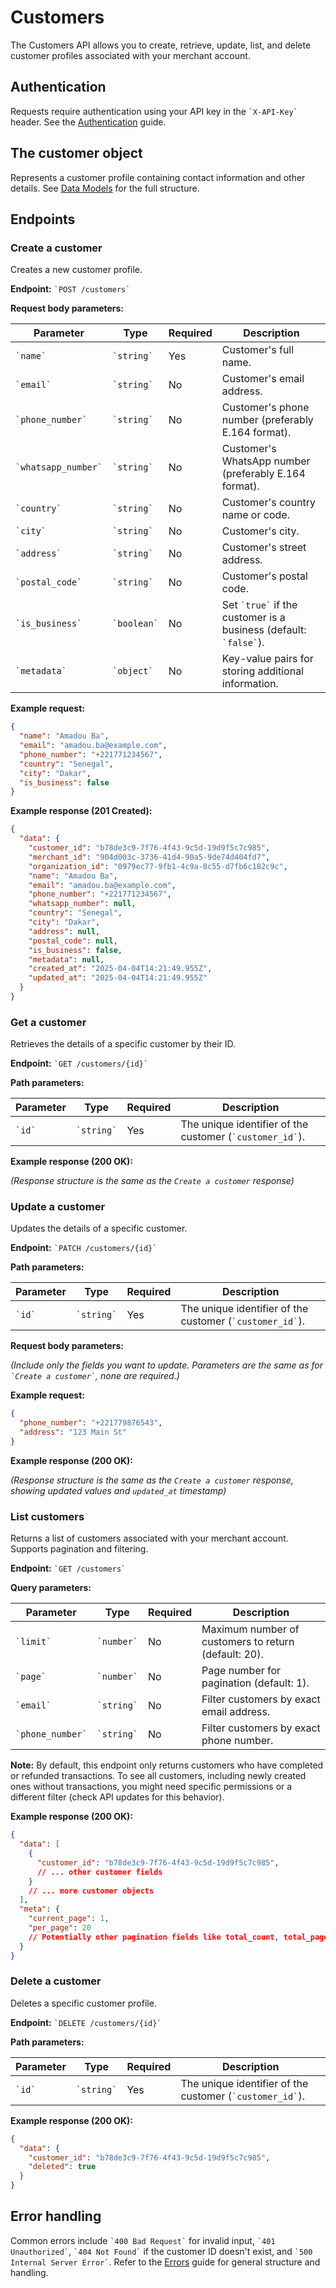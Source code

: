 # **Customers**

The Customers API allows you to create, retrieve, update, list, and delete customer profiles associated with your merchant account.

## **Authentication**

Requests require authentication using your API key in the `` `X-API-Key` `` header. See the [Authentication](./authentication) guide.

## **The customer object**

Represents a customer profile containing contact information and other details. See [Data Models](./data-models#customer-object) for the full structure.

## **Endpoints**

### **Create a customer**

Creates a new customer profile.

**Endpoint:** `` `POST /customers` ``

**Request body parameters:**

| Parameter         | Type    | Required | Description                                           |
| ----------------- | ------- | -------- | ----------------------------------------------------- |
| `` `name` ``            | `` `string` ``  | Yes      | Customer's full name.                                 |
| `` `email` ``           | `` `string` ``  | No       | Customer's email address.                             |
| `` `phone_number` ``    | `` `string` ``  | No       | Customer's phone number (preferably E.164 format).    |
| `` `whatsapp_number` `` | `` `string` ``  | No       | Customer's WhatsApp number (preferably E.164 format). |
| `` `country` ``         | `` `string` ``  | No       | Customer's country name or code.                     |
| `` `city` ``            | `` `string` ``  | No       | Customer's city.                                     |
| `` `address` ``         | `` `string` ``  | No       | Customer's street address.                            |
| `` `postal_code` ``     | `` `string` ``  | No       | Customer's postal code.                               |
| `` `is_business` ``     | `` `boolean` `` | No       | Set `` `true` `` if the customer is a business (default: `` `false` ``). |
| `` `metadata` ``        | `` `object` ``  | No       | Key-value pairs for storing additional information.   |

**Example request:**

```json
{
  "name": "Amadou Ba",
  "email": "amadou.ba@example.com",
  "phone_number": "+221771234567",
  "country": "Senegal",
  "city": "Dakar",
  "is_business": false
}
```

**Example response (201 Created):**

```json
{
  "data": {
    "customer_id": "b78de3c9-7f76-4f43-9c5d-19d9f5c7c985",
    "merchant_id": "904d003c-3736-41d4-90a5-9de74d404fd7",
    "organization_id": "0979ec77-9fb1-4c9a-8c55-d7fb6c182c9c",
    "name": "Amadou Ba",
    "email": "amadou.ba@example.com",
    "phone_number": "+221771234567",
    "whatsapp_number": null,
    "country": "Senegal",
    "city": "Dakar",
    "address": null,
    "postal_code": null,
    "is_business": false,
    "metadata": null,
    "created_at": "2025-04-04T14:21:49.955Z",
    "updated_at": "2025-04-04T14:21:49.955Z"
  }
}
```

### **Get a customer**

Retrieves the details of a specific customer by their ID.

**Endpoint:** `` `GET /customers/{id}` ``

**Path parameters:**

| Parameter | Type   | Required | Description                     |
| --------- | ------ | -------- | ------------------------------- |
| `` `id` ``      | `` `string` `` | Yes      | The unique identifier of the customer (`` `customer_id` ``). |

**Example response (200 OK):**

*(Response structure is the same as the `Create a customer` response)*

### **Update a customer**

Updates the details of a specific customer.

**Endpoint:** `` `PATCH /customers/{id}` ``

**Path parameters:**

| Parameter | Type   | Required | Description                     |
| --------- | ------ | -------- | ------------------------------- |
| `` `id` ``      | `` `string` `` | Yes      | The unique identifier of the customer (`` `customer_id` ``). |

**Request body parameters:**

*(Include only the fields you want to update. Parameters are the same as for `` `Create a customer` ``, none are required.)*

**Example request:**

```json
{
  "phone_number": "+221779876543",
  "address": "123 Main St"
}
```

**Example response (200 OK):**

*(Response structure is the same as the `Create a customer` response, showing updated values and `updated_at` timestamp)*

### **List customers**

Returns a list of customers associated with your merchant account. Supports pagination and filtering.

**Endpoint:** `` `GET /customers` ``

**Query parameters:**

| Parameter     | Type   | Required | Description                                          |
| ------------- | ------ | -------- | ---------------------------------------------------- |
| `` `limit` ``       | `` `number` `` | No       | Maximum number of customers to return (default: 20). |
| `` `page` ``        | `` `number` `` | No       | Page number for pagination (default: 1).             |
| `` `email` ``       | `` `string` `` | No       | Filter customers by exact email address.             |
| `` `phone_number` ``| `` `string` `` | No       | Filter customers by exact phone number.              |

**Note:** By default, this endpoint only returns customers who have completed or refunded transactions. To see all customers, including newly created ones without transactions, you might need specific permissions or a different filter (check API updates for this behavior).

**Example response (200 OK):**

```json
{
  "data": [
    {
      "customer_id": "b78de3c9-7f76-4f43-9c5d-19d9f5c7c985",
      // ... other customer fields
    }
    // ... more customer objects
  ],
  "meta": {
    "current_page": 1,
    "per_page": 20
    // Potentially other pagination fields like total_count, total_pages
  }
}
```

### **Delete a customer**

Deletes a specific customer profile.

**Endpoint:** `` `DELETE /customers/{id}` ``

**Path parameters:**

| Parameter | Type   | Required | Description                     |
| --------- | ------ | -------- | ------------------------------- |
| `` `id` ``      | `` `string` `` | Yes      | The unique identifier of the customer (`` `customer_id` ``). |

**Example response (200 OK):**

```json
{
  "data": {
    "customer_id": "b78de3c9-7f76-4f43-9c5d-19d9f5c7c985",
    "deleted": true
  }
}
```

## **Error handling**

Common errors include `` `400 Bad Request` `` for invalid input, `` `401 Unauthorized` ``, `` `404 Not Found` `` if the customer ID doesn't exist, and `` `500 Internal Server Error` ``. Refer to the [Errors](./errors) guide for general structure and handling. 